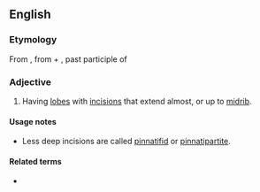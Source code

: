 ==English==

===Etymology===
From {{etyl|NL.|en}} {{m|la|pinnatisectus}}, from {{etyl|la|en}} {{m|la|pinnatus||feathered}} + {{m|la|sectum}}, past participle of {{m|la|seco||to cut}}

===Adjective===
{{en-adj|-}}

# {{lb|en|botany|of leaves}} Having [[lobe]]s with [[incision]]s that extend almost, or up to [[midrib]].

====Usage notes====
* Less deep incisions are called [[pinnatifid]] or [[pinnatipartite]].

====Related terms====
* {{l|en|pinnate}}